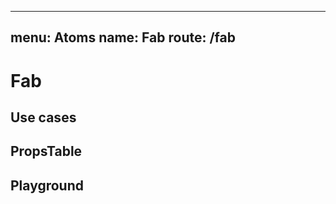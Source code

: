 
---
menu: Atoms
name: Fab
route: /fab
---


# Fab

## Use cases

<div>
  <Fab />
</div>

## PropsTable

<PropsTable of={Fab} />

## Playground

<Playground>
  <Fab />
</Playground>